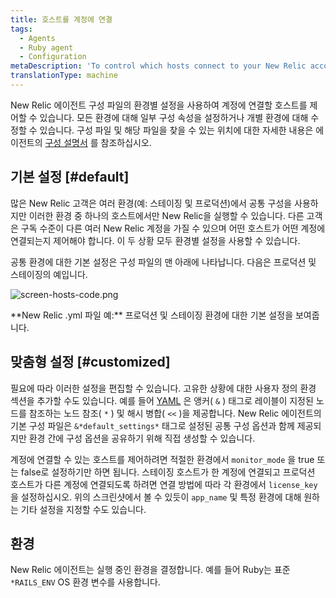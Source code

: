 ```yaml
---
title: 호스트를 계정에 연결
tags:
  - Agents
  - Ruby agent
  - Configuration
metaDescription: 'To control which hosts connect to your New Relic account, use environment-specific settings in your Ruby agent''s config file.'
translationType: machine
---
```



New Relic 에이전트 구성 파일의 환경별 설정을 사용하여 계정에 연결할 호스트를 제어할 수 있습니다. 모든 환경에 대해 일부 구성 속성을 설정하거나 개별 환경에 대해 수정할 수 있습니다. 구성 파일 및 해당 파일을 찾을 수 있는 위치에 대한 자세한 내용은 에이전트의 [구성 설명서](/docs/site/configuring-the-agent) 를 참조하십시오.

## 기본 설정 [#default]

많은 New Relic 고객은 여러 환경(예: 스테이징 및 프로덕션)에서 공통 구성을 사용하지만 이러한 환경 중 하나의 호스트에서만 New Relic을 실행할 수 있습니다. 다른 고객은 구독 수준이 다른 여러 New Relic 계정을 가질 수 있으며 어떤 호스트가 어떤 계정에 연결되는지 제어해야 합니다. 이 두 상황 모두 환경별 설정을 사용할 수 있습니다.

공통 환경에 대한 기본 설정은 구성 파일의 맨 아래에 나타납니다. 다음은 프로덕션 및 스테이징의 예입니다.

<img
  title="screen-hosts-code.png"
  alt="screen-hosts-code.png"
  src={screenHostsCode}
/>

<figcaption>
  **New Relic .yml 파일 예:** 프로덕션 및 스테이징 환경에 대한 기본 설정을 보여줍니다.
</figcaption>

## 맞춤형 설정 [#customized]

필요에 따라 이러한 설정을 편집할 수 있습니다. 고유한 상황에 대한 사용자 정의 환경 섹션을 추가할 수도 있습니다. 예를 들어 [YAML](http://en.wikipedia.org/wiki/YAML%23Data_merge_and_references "링크가 새 창에서 열립니다.") 은 앵커( `&` ) 태그로 레이블이 지정된 노드를 참조하는 노드 참조( `*` ) 및 해시 병합( `<<` )을 제공합니다. New Relic 에이전트의 기본 구성 파일은 `&*default_settings*` 태그로 설정된 공통 구성 옵션과 함께 제공되지만 환경 간에 구성 옵션을 공유하기 위해 직접 생성할 수 있습니다.

계정에 연결할 수 있는 호스트를 제어하려면 적절한 환경에서 `monitor_mode` 을 true 또는 false로 설정하기만 하면 됩니다. 스테이징 호스트가 한 계정에 연결되고 프로덕션 호스트가 다른 계정에 연결되도록 하려면 연결 방법에 따라 각 환경에서 `license_key` 을 설정하십시오. 위의 스크린샷에서 볼 수 있듯이 `app_name` 및 특정 환경에 대해 원하는 기타 설정을 지정할 수도 있습니다.

## 환경

New Relic 에이전트는 실행 중인 환경을 결정합니다. 예를 들어 Ruby는 표준 `*RAILS_ENV` OS 환경 변수를 사용합니다.